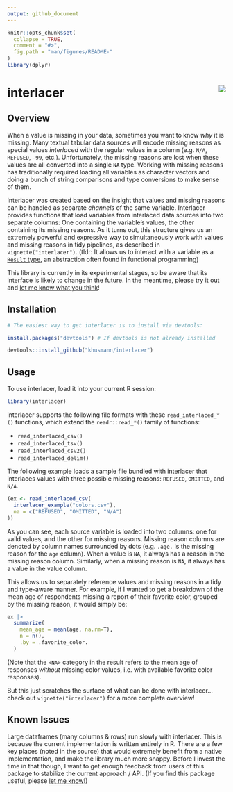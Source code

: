 ```yaml
---
output: github_document
---
```


<!-- README.md is generated from README.Rmd. Please edit that file -->

```r
knitr::opts_chunk$set(
  collapse = TRUE,
  comment = "#>",
  fig.path = "man/figures/README-"
)
library(dplyr)
```

# interlacer <img src="man/figures/logo.svg" align="right" />

## Overview

When a value is missing in your data, sometimes you want to know *why* it is
missing. Many textual tabular data sources will encode missing reasons as
special values *interlaced* with the regular values in a column (e.g. `N/A`,
`REFUSED`, `-99`, etc.). Unfortunately, the missing reasons are
lost when these values are all converted into a single `NA` type. Working
with missing reasons has traditionally required loading all variables as
character vectors and doing a bunch of string comparisons and type conversions
to make sense of them.

Interlacer was created based on the insight that values and missing reasons
can be handled as separate *channels* of the same variable. Interlacer
provides functions that load variables from interlaced data sources into two
separate columns:
One containing the variable's values, the other containing its missing reasons.
As it turns out, this structure gives us an extremely powerful and expressive
way to simultaneously work with values and missing reasons in tidy pipelines,
as described in `vignette("interlacer")`. (tldr: It allows us to interact with
a variable as a [`Result` type](https://en.wikipedia.org/wiki/Result_type),
an abstraction often found in functional programming)

This library is currently in its experimental stages, so be aware that its
interface is likely to change in the future. In the meantime, please try it out
and
[let me know what you think](https://github.com/khusmann/interlacer/discussions)!

## Installation

```r
# The easiest way to get interlacer is to install via devtools:

install.packages("devtools") # If devtools is not already installed

devtools::install_github("khusmann/interlacer")
```

## Usage

To use interlacer, load it into your current R session:

```r
library(interlacer)
```

interlacer supports the following file formats with these `read_interlaced_*()`
functions, which extend the `readr::read_*()` family of functions:

* `read_interlaced_csv()`
* `read_interlaced_tsv()`
* `read_interlaced_csv2()`
* `read_interlaced_delim()`
   
The following example loads a sample file bundled with interlacer that
interlaces values with three possible missing reasons: `REFUSED`, `OMITTED`, and
`N/A`.

```r
(ex <- read_interlaced_csv(
  interlacer_example("colors.csv"),
  na = c("REFUSED", "OMITTED", "N/A")
))
```

As you can see, each source variable is loaded into two columns: one for vaild
values, and the other for missing reasons. Missing reason columns are denoted
by column names surrounded by dots (e.g. `.age.` is the missing reason for the
`age` column). When a value is `NA`, it always has a reason in the missing
reason column. Similarly, when a missing reason is `NA`, it always has a
value in the value column.

This allows us to separately reference values and missing reasons
in a tidy and type-aware manner. For example, if I wanted to get a 
breakdown of the mean age of respondents missing a report of their
favorite color, grouped by the missing reason, it would simply be:

```r
ex |>
  summarize(
    mean_age = mean(age, na.rm=T),
    n = n(),
    .by = .favorite_color.
  )
```

(Note that the `<NA>` category in the result refers to the mean age of responses
*without* missing color values, i.e. with available favorite color responses).

But this just scratches the surface of what can be done with interlacer...
check out `vignette("interlacer")` for a more complete overview!

## Known Issues

Large dataframes (many columns & rows) run slowly with interlacer. This is because
the current implementation is written entirely in R. There are a few key places
(noted in the source) that would extremely benefit from a native implementation, and
make the library much more snappy. Before I invest the time in that though, I want
to get enough feedback from users of this package to stabilize the current
approach / API. (If you find this package useful, please
[let me know](https://github.com/khusmann/interlacer/discussions)!)
